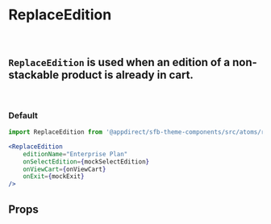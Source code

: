 

<Meta of={ReplaceEditionStories} />

# ReplaceEdition

<br />

## `ReplaceEdition` is used when an edition of a non-stackable product is already in cart.

<br />

### Default

<Canvas>
  <Story of={ReplaceEditionStories.Default} />
</Canvas>

```jsx
import ReplaceEdition from '@appdirect/sfb-theme-components/src/atoms/replace-edition/ReplaceEdition';

<ReplaceEdition
    editionName="Enterprise Plan"
    onSelectEdition={mockSelectEdition}
    onViewCart={onViewCart}
    onExit={mockExit}
/>
```

## Props

<ArgsTable of={ReplaceEdition} />
